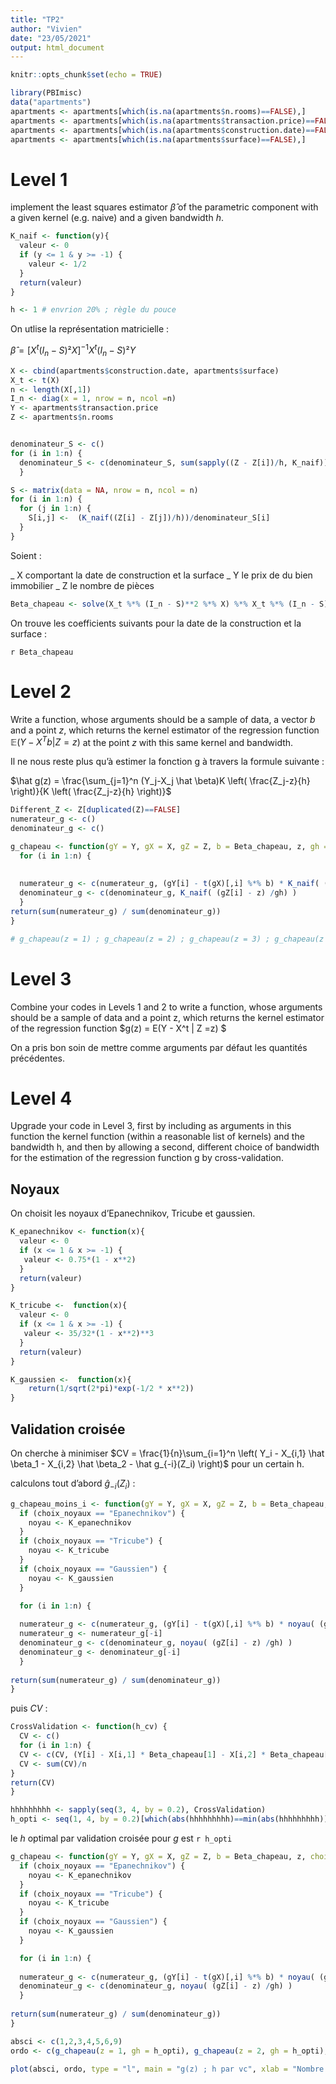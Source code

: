 ```yaml
---
title: "TP2"
author: "Vivien"
date: "23/05/2021"
output: html_document
---
```


```r
knitr::opts_chunk$set(echo = TRUE)
```




```r
library(PBImisc)
data("apartments")
apartments <- apartments[which(is.na(apartments$n.rooms)==FALSE),]
apartments <- apartments[which(is.na(apartments$transaction.price)==FALSE),]
apartments <- apartments[which(is.na(apartments$construction.date)==FALSE),]
apartments <- apartments[which(is.na(apartments$surface)==FALSE),]
```

# Level 1

implement the least squares estimator $\hat \beta$ of the parametric component with a given kernel (e.g. naive) and a given bandwidth $h$.

```r
K_naif <- function(y){
  valeur <- 0
  if (y <= 1 & y >= -1) {
    valeur <- 1/2
  }
  return(valeur)
}
```

```r
h <- 1 # envrion 20% ; règle du pouce
```

On utlise la représentation matricielle :
 
$\hat \beta = [X^t(I_n-S)²X]^{-1}X^t(I_n-S)²Y$

```r
X <- cbind(apartments$construction.date, apartments$surface) 
X_t <- t(X)
n <- length(X[,1])
I_n <- diag(x = 1, nrow = n, ncol =n)
Y <- apartments$transaction.price
Z <- apartments$n.rooms


denominateur_S <- c()
for (i in 1:n) {
  denominateur_S <- c(denominateur_S, sum(sapply((Z - Z[i])/h, K_naif)))
  }

S <- matrix(data = NA, nrow = n, ncol = n)
for (i in 1:n) {
  for (j in 1:n) {
    S[i,j] <-  (K_naif((Z[i] - Z[j])/h))/denominateur_S[i]
  }
}
```

Soient : 

_ X comportant la date de construction et la surface
_ Y le prix de du bien immobilier
_ Z le nombre de pièces

```r
Beta_chapeau <- solve(X_t %*% (I_n - S)**2 %*% X) %*% X_t %*% (I_n - S)**2 %*% Y
```

On trouve les coefficients suivants pour la date de la construction et la surface :

`r Beta_chapeau`

# Level 2

Write a function, whose arguments should be a sample of data, a vector $b$ and a point $z$, which returns the kernel estimator of the regression function $\mathbb E(Y - X^T b| Z = z)$ at the point $z$ with this same kernel and bandwidth.


Il ne nous reste plus qu'à estimer la fonction g à travers la formule suivante :

$\hat g(z) = \frac{\sum_{j=1}^n (Y_j-X_j \hat \beta)K \left( \frac{Z_j-z}{h} \right)}{K \left( \frac{Z_j-z}{h} \right)}$

```r
Different_Z <- Z[duplicated(Z)==FALSE]
numerateur_g <- c()
denominateur_g <- c()

g_chapeau <- function(gY = Y, gX = X, gZ = Z, b = Beta_chapeau, z, gh = h){
  for (i in 1:n) {
    
  
  numerateur_g <- c(numerateur_g, (gY[i] - t(gX)[,i] %*% b) * K_naif( (gZ[i] - z) /gh) )
  denominateur_g <- c(denominateur_g, K_naif( (gZ[i] - z) /gh) )
  }
return(sum(numerateur_g) / sum(denominateur_g))
}

# g_chapeau(z = 1) ; g_chapeau(z = 2) ; g_chapeau(z = 3) ; g_chapeau(z = 4) ; g_chapeau(z = 5) ; g_chapeau(z = 6) ; g_chapeau(z = 9)
```


# Level 3

Combine your codes in Levels 1 and 2 to write a function, whose arguments should be a sample of data and a point z, which returns the kernel estimator of the regression function $g(z) = \mathbb E(Y - X^t \beta | Z =z) $



On a pris bon soin de mettre comme arguments par défaut les quantités précédentes.

# Level 4 

Upgrade your code in Level 3, first by including as arguments in this function the kernel function (within a reasonable list of kernels) and the bandwidth h, and then by allowing a second, different choice of bandwidth for the estimation of the regression function g by cross-validation.

## Noyaux

On choisit les noyaux d'Epanechnikov, Tricube et gaussien.

```r
K_epanechnikov <- function(x){
  valeur <- 0
  if (x <= 1 & x >= -1) {
   valeur <- 0.75*(1 - x**2) 
  }
  return(valeur)
}

K_tricube <-  function(x){
  valeur <- 0
  if (x <= 1 & x >= -1) {
   valeur <- 35/32*(1 - x**2)**3 
  }
  return(valeur)
}

K_gaussien <-  function(x){
    return(1/sqrt(2*pi)*exp(-1/2 * x**2))
}
```

## Validation croisée

On cherche à minimiser $CV = \frac{1}{n}\sum_{i=1}^n \left(  Y_i - X_{i,1} \hat \beta_1 - X_{i,2} \hat \beta_2 - \hat g_{-i}(Z_i)  \right)$ pour un certain h.


calculons tout d'abord $\hat g_{-i}(Z_i)$ :

```r
g_chapeau_moins_i <- function(gY = Y, gX = X, gZ = Z, b = Beta_chapeau, z, choix_noyaux = "Epanechnikov", gh = h){
  if (choix_noyaux == "Epanechnikov") {
    noyau <- K_epanechnikov
  }
  if (choix_noyaux == "Tricube") {
    noyau <- K_tricube
  }  
  if (choix_noyaux == "Gaussien") {
    noyau <- K_gaussien
  }

  for (i in 1:n) {
    
  numerateur_g <- c(numerateur_g, (gY[i] - t(gX)[,i] %*% b) * noyau( (gZ[i] - z) /gh) )
  numerateur_g <- numerateur_g[-i]
  denominateur_g <- c(denominateur_g, noyau( (gZ[i] - z) /gh) )
  denominateur_g <- denominateur_g[-i]
  }
  
return(sum(numerateur_g) / sum(denominateur_g))
}


```




puis $CV$ :

```r
CrossValidation <- function(h_cv) {
  CV <- c()
  for (i in 1:n) {
  CV <- c(CV, (Y[i] - X[i,1] * Beta_chapeau[1] - X[i,2] * Beta_chapeau[2] - g_chapeau_moins_i(z = Z[i], gh = h_cv))**2)
  CV <- sum(CV)/n
}
return(CV)
}

hhhhhhhhh <- sapply(seq(3, 4, by = 0.2), CrossValidation)
h_opti <- seq(1, 4, by = 0.2)[which(abs(hhhhhhhhh)==min(abs(hhhhhhhhh)))]
```

le $h$ optimal par validation croisée pour $g$ est `r h_opti`





```r
g_chapeau <- function(gY = Y, gX = X, gZ = Z, b = Beta_chapeau, z, choix_noyaux = "Epanechnikov", gh){
  if (choix_noyaux == "Epanechnikov") {
    noyau <- K_epanechnikov
  }
  if (choix_noyaux == "Tricube") {
    noyau <- K_tricube
  }  
  if (choix_noyaux == "Gaussien") {
    noyau <- K_gaussien
  }

  for (i in 1:n) {
    
  numerateur_g <- c(numerateur_g, (gY[i] - t(gX)[,i] %*% b) * noyau( (gZ[i] - z) /gh) )
  denominateur_g <- c(denominateur_g, noyau( (gZ[i] - z) /gh) )
  }
  
return(sum(numerateur_g) / sum(denominateur_g))
}
```


```r
absci <- c(1,2,3,4,5,6,9)
ordo <- c(g_chapeau(z = 1, gh = h_opti), g_chapeau(z = 2, gh = h_opti), g_chapeau(z = 3, gh = h_opti), g_chapeau(z = 4, gh = h_opti), g_chapeau(z = 5, gh = h_opti), g_chapeau(z = 6, gh = h_opti), g_chapeau(z = 9, gh = h_opti))

plot(absci, ordo, type = "l", main = "g(z) ; h par vc", xlab = "Nombre de pièces", ylab = "g(z)")
```




























